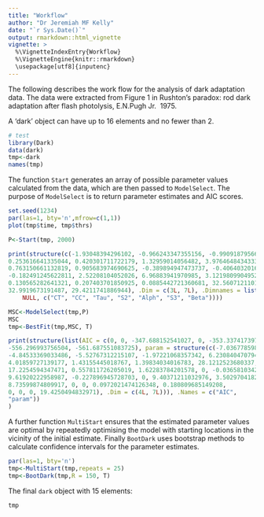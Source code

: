 ```yaml
---
title: "Workflow"
author: "Dr Jeremiah MF Kelly"
date: "`r Sys.Date()`"
output: rmarkdown::html_vignette
vignette: >
  %\VignetteIndexEntry{Workflow}
  %\VignetteEngine{knitr::rmarkdown}
  \usepackage[utf8]{inputenc}
---
```


The following describes the work flow for the analysis of dark adaptation data. The data were extracted from Figure 1 in Rushton's paradox: rod dark adaptation after flash photolysis, E.N.Pugh Jr. \emph{The Journal of Physiology,} 1975. 

A 'dark' object can have up to 16 elements and no fewer than 2. 

```r
# test
library(Dark)
data(dark)
tmp<-dark
names(tmp)
```

The function `Start` generates an array of possible parameter values calculated from the data, which are then passed to `ModelSelect`. The purpose of `ModelSelect` is to return parameter estimates and AIC scores. 


```r
set.seed(1234)
par(las=1, bty='n',mfrow=c(1,1))
plot(tmp$time, tmp$thrs)

P<-Start(tmp, 2000)
```

```r
print(structure(c(-1.93048394296102, -0.966243347355156, -0.990918795667905, 
0.253616641335044, 0.420301711722179, 1.32959014056482, 3.97646484343339, 
0.763150661132819, 0.905683974690625, -0.389894947473737, -0.4064032016008, 
-0.182491245622811, 2.52208104052026, 6.96883941970985, 3.12198099049525, 
0.130565282641321, 0.207403701850925, 0.0885442721360681, 32.5607121101566, 
32.9919673191487, 29.4211741886944), .Dim = c(3L, 7L), .Dimnames = list(
    NULL, c("CT", "CC", "Tau", "S2", "Alph", "S3", "Beta"))))
```

```r
MSC<-ModelSelect(tmp,P)
MSC
tmp<-BestFit(tmp,MSC, T)
```

```r
print(structure(list(AIC = c(0, 0, -347.688152541027, 0, -353.337417397606, 
-556.296993756504, -561.687551083725), param = structure(c(-7.03677859813905, 
-4.84533369033486, -5.52767312215107, -1.97221068357342, 6.23084047079413, 
4.01859727139177, 1.43155445018767, 1.39834034016783, 28.1212523680337, 
17.2254594347471, 0.557811726205019, 1.62283784201578, 0, -0.0365810342284519, 
9.61920222958987, -0.227896945728703, 0, 9.40371211032976, 3.50297041829524, 
8.73599874809917, 0, 0, 0.0972021474126348, 0.180809685149208, 
0, 0, 0, 19.4250494832971), .Dim = c(4L, 7L))), .Names = c("AIC", 
"param"))
)
```



A further function `MultiStart` ensures that the estimated parameter values are optimal by repeatedly optimising the model with starting locations in the vicinity of the initial estimate. Finally `BootDark` uses bootstrap methods to calculate confidence intervals for the parameter estimates.


```r
par(las=1, bty='n')
tmp<-MultiStart(tmp,repeats = 25)
tmp<-BootDark(tmp,R = 150, T)

```


The final `dark` object with 15 elements:

```r
tmp
```
